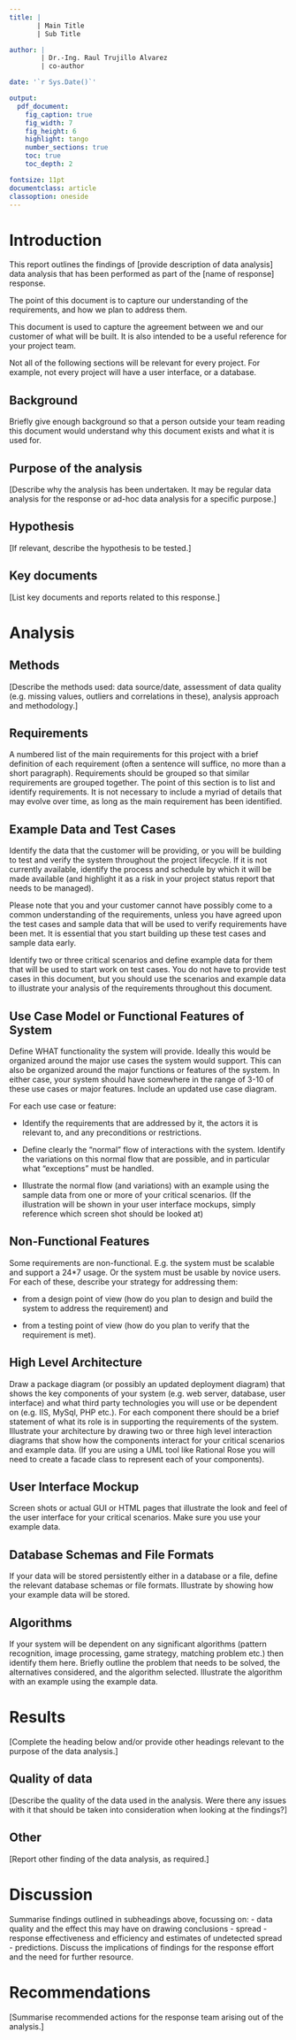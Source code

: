 ```yaml
---
title: |
       | Main Title
       | Sub Title

author: |
        | Dr.-Ing. Raul Trujillo Alvarez
        | co-author

date: '`r Sys.Date()`'

output:
  pdf_document:
    fig_caption: true
    fig_width: 7
    fig_height: 6
    highlight: tango
    number_sections: true
    toc: true
    toc_depth: 2

fontsize: 11pt
documentclass: article
classoption: oneside
---
```


# Introduction
This report outlines the findings of [provide description of data analysis] data analysis that has been performed as part of the [name of response] response.

The point of this document is to capture our understanding of the requirements, and how we plan to address them.

This document is used to capture the agreement between we and our customer of what will be built. It is also intended to be a useful reference for your project team.

Not all of the following sections will be relevant for every project. For example, not every project will have a user interface, or a database.

## Background

Briefly give enough background so that a person outside your team reading this document would understand why this document exists and what it is used for.

## Purpose of the analysis
[Describe why the analysis has been undertaken.  It may be regular data analysis for the response or ad-hoc data analysis for a specific purpose.]

## Hypothesis
[If relevant, describe the hypothesis to be tested.]

## Key documents
[List key documents and reports related to this response.]

# Analysis

## Methods
[Describe the methods used: data source/date, assessment of data quality (e.g. missing values, outliers and correlations in these), analysis approach and methodology.]

## Requirements

A numbered list of the main requirements for this project with a brief definition of each requirement (often a sentence will suffice, no more than a short paragraph).  Requirements should be grouped so that similar requirements are grouped together.  The point of this section is to list and identify requirements.  It is not necessary to include a myriad of details that may evolve over time, as long as the main requirement has been identified.

## Example Data and Test Cases

Identify the data that the customer will be providing, or you will be building to test and verify the system throughout the project lifecycle. If it is not currently available, identify the process and schedule by which it will be made available (and highlight it as a risk in your project status report that needs to be managed).  

Please note that you and your customer cannot have possibly come to a common understanding of the requirements, unless you have agreed upon the test cases and sample data that will be used to verify requirements have been met.  It is essential that you start building up these test cases and sample data early.

Identify two or three critical scenarios and define example data for them that will be used to start work on test cases.  You do not have to provide test cases in this document, but you should use the scenarios and example data to illustrate your analysis of the requirements throughout this document.

## Use Case Model or Functional Features of System

Define WHAT functionality the system will provide. Ideally this would be organized around the major use cases the system would support. This can also be organized around the major functions or features of the system. In either case, your system should have somewhere in the range of 3-10 of these use cases or major features. Include an updated use case diagram.

For each use case or feature:

- Identify the requirements that are addressed by it, the actors it is relevant to, and any preconditions or restrictions.

- Define clearly the "normal" flow of interactions with the system. Identify the variations on this normal flow that are possible, and in particular what "exceptions" must be handled.

- Illustrate the normal flow (and variations) with an example using the sample data from one or more of your critical scenarios. (If the illustration will be shown in your user interface mockups, simply reference which screen shot should be looked at)

## Non-Functional Features

Some requirements are non-functional. E.g. the system must be scalable and support a 24*7 usage. Or the system must be usable by novice users. For each of these, describe your strategy for addressing them:

- from a design point of view (how do you plan to design and build the system to address the requirement) and

- from a testing point of view (how do you plan to verify that the requirement is met).

## High Level Architecture

Draw a package diagram (or possibly an updated deployment diagram) that shows the key components of your system (e.g. web server, database, user interface) and what third party technologies you will use or be dependent on (e.g. IIS, MySql, PHP etc.). For each component there should be a brief statement of what its role is in supporting the requirements of the system. Illustrate your architecture by drawing two or three high level interaction diagrams that show how the components interact for your critical scenarios and example data. (If you are using a UML tool like Rational Rose you will need to create a facade class to represent each of your components).

## User Interface Mockup

Screen shots or actual GUI or HTML pages that illustrate the look and feel of the user interface for your critical scenarios. Make sure you use your example data.

## Database Schemas and File Formats

If your data will be stored persistently either in a database or a file, define the relevant database schemas or file formats. Illustrate by showing how your example data will be stored.

## Algorithms

If your system will be dependent on any significant algorithms (pattern recognition, image processing, game strategy, matching problem etc.) then identify them here. Briefly outline the problem that needs to be solved, the alternatives considered, and the algorithm selected. Illustrate the algorithm with an example using the example data.

# Results
[Complete the heading below and/or provide other headings relevant to the purpose of the data analysis.]

## Quality of data
[Describe the quality of the data used in the analysis.  Were there any issues with it that should be taken into consideration when looking at the findings?]

## Other
[Report other finding of the data analysis, as required.]

# Discussion
Summarise findings outlined in subheadings above, focussing on:
- data quality and the effect this may have on drawing conclusions
- spread
- response effectiveness and efficiency and estimates of undetected spread
- predictions.
Discuss the implications of findings for the response effort and the need for further resource.

# Recommendations
[Summarise recommended actions for the response team arising out of the analysis.]
